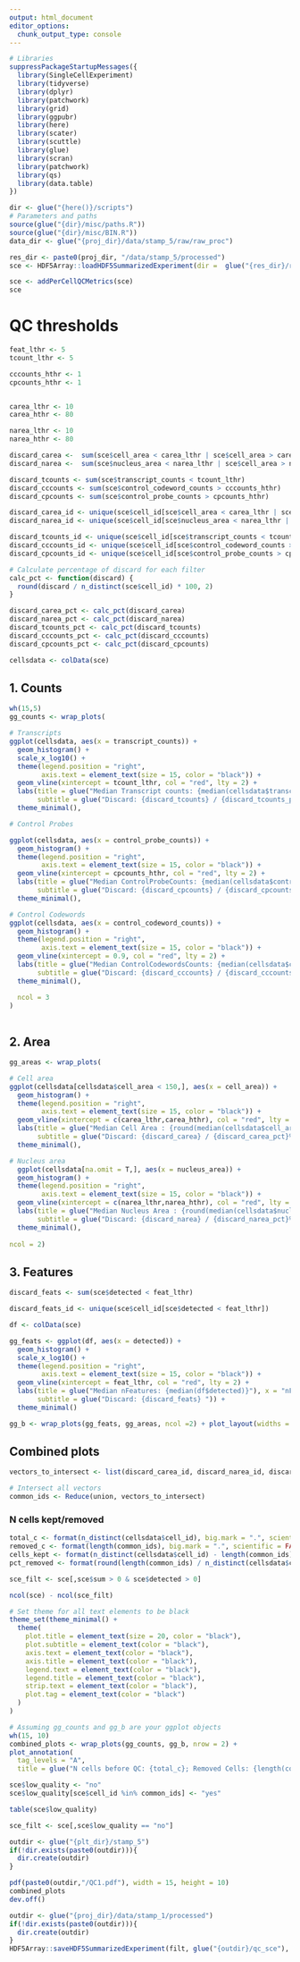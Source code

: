 ```yaml
---
output: html_document
editor_options: 
  chunk_output_type: console
---
```

```r
# Libraries
suppressPackageStartupMessages({
  library(SingleCellExperiment)
  library(tidyverse)
  library(dplyr)
  library(patchwork)
  library(grid)
  library(ggpubr)
  library(here)
  library(scater)
  library(scuttle)
  library(glue)
  library(scran)
  library(patchwork)
  library(qs)
  library(data.table)
})
```

```r
dir <- glue("{here()}/scripts")
# Parameters and paths
source(glue("{dir}/misc/paths.R"))
source(glue("{dir}/misc/BIN.R"))
data_dir <- glue("{proj_dir}/data/stamp_5/raw/raw_proc")

```


```r
res_dir <- paste0(proj_dir, "/data/stamp_5/processed")
sce <- HDF5Array::loadHDF5SummarizedExperiment(dir =  glue("{res_dir}/raw_sce"))
```

```r
sce <- addPerCellQCMetrics(sce)
sce
```

# QC thresholds
```r
feat_lthr <- 5
tcount_lthr <- 5

cccounts_hthr <- 1
cpcounts_hthr <- 1


carea_lthr <- 10
carea_hthr <- 80

narea_lthr <- 10
narea_hthr <- 80
```


```r
discard_carea <-  sum(sce$cell_area < carea_lthr | sce$cell_area > carea_hthr)
discard_narea <-  sum(sce$nucleus_area < narea_lthr | sce$cell_area > narea_hthr, na.rm = T)

discard_tcounts <- sum(sce$transcript_counts < tcount_lthr)
discard_cccounts <- sum(sce$control_codeword_counts > cccounts_hthr)
discard_cpcounts <- sum(sce$control_probe_counts > cpcounts_hthr) 

discard_carea_id <- unique(sce$cell_id[sce$cell_area < carea_lthr | sce$cell_area > carea_hthr])
discard_narea_id <- unique(sce$cell_id[sce$nucleus_area < narea_lthr | sce$cell_area > narea_hthr])

discard_tcounts_id <- unique(sce$cell_id[sce$transcript_counts < tcount_lthr])
discard_cccounts_id <- unique(sce$cell_id[sce$control_codeword_counts > cccounts_hthr])
discard_cpcounts_id <- unique(sce$cell_id[sce$control_probe_counts > cpcounts_hthr])
```


```r
# Calculate percentage of discard for each filter
calc_pct <- function(discard) {
  round(discard / n_distinct(sce$cell_id) * 100, 2)
}

discard_carea_pct <- calc_pct(discard_carea)
discard_narea_pct <- calc_pct(discard_narea)
discard_tcounts_pct <- calc_pct(discard_tcounts)
discard_cccounts_pct <- calc_pct(discard_cccounts)
discard_cpcounts_pct <- calc_pct(discard_cpcounts)
```


```r
cellsdata <- colData(sce)
```


## 1. Counts
```r
wh(15,5)
gg_counts <- wrap_plots(

# Transcripts
ggplot(cellsdata, aes(x = transcript_counts)) + 
  geom_histogram() + 
  scale_x_log10() +
  theme(legend.position = "right",
        axis.text = element_text(size = 15, color = "black")) +
  geom_vline(xintercept = tcount_lthr, col = "red", lty = 2) +
  labs(title = glue("Median Transcript counts: {median(cellsdata$transcript_counts)}"), x = "transcript_counts", y = "nCells",
       subtitle = glue("Discard: {discard_tcounts} / {discard_tcounts_pct}%")) +
  theme_minimal(),

# Control Probes

ggplot(cellsdata, aes(x = control_probe_counts)) + 
  geom_histogram() + 
  theme(legend.position = "right",
        axis.text = element_text(size = 15, color = "black")) +
  geom_vline(xintercept = cpcounts_hthr, col = "red", lty = 2) +
  labs(title = glue("Median ControlProbeCounts: {median(cellsdata$control_probe_counts)}"), x = "control_probe_counts", y = "nCells",
       subtitle = glue("Discard: {discard_cpcounts} / {discard_cpcounts_pct}%")) +
  theme_minimal(),

# Control Codewords
ggplot(cellsdata, aes(x = control_codeword_counts)) + 
  geom_histogram() + 
  theme(legend.position = "right",
        axis.text = element_text(size = 15, color = "black")) +
  geom_vline(xintercept = 0.9, col = "red", lty = 2) +
  labs(title = glue("Median ControlCodewordsCounts: {median(cellsdata$control_codeword_counts)}"), x = "control_codeword_counts", y = "nCells",
       subtitle = glue("Discard: {discard_cccounts} / {discard_cccounts_pct}%")) +
  theme_minimal(),

  ncol = 3
)
  
```

## 2. Area
```r
gg_areas <- wrap_plots(

# Cell area
ggplot(cellsdata[cellsdata$cell_area < 150,], aes(x = cell_area)) + 
  geom_histogram() + 
  theme(legend.position = "right",
        axis.text = element_text(size = 15, color = "black")) +
  geom_vline(xintercept = c(carea_lthr,carea_hthr), col = "red", lty = 2) +
  labs(title = glue("Median Cell Area : {round(median(cellsdata$cell_area),2)}"), x = "cell_area", y = "nCells",
       subtitle = glue("Discard: {discard_carea} / {discard_carea_pct}%")) +
  theme_minimal(),

# Nucleus area
  ggplot(cellsdata[na.omit = T,], aes(x = nucleus_area)) + 
  geom_histogram() + 
  theme(legend.position = "right",
        axis.text = element_text(size = 15, color = "black")) +
  geom_vline(xintercept = c(narea_lthr,narea_hthr), col = "red", lty = 2) +
  labs(title = glue("Median Nucleus Area : {round(median(cellsdata$nucleus_area, na.rm = T),2)}"), x = "nucleus_area", y = "nCells",
       subtitle = glue("Discard: {discard_narea} / {discard_narea_pct}%")) +
  theme_minimal(),
 
ncol = 2)
```

## 3. Features
```r
discard_feats <- sum(sce$detected < feat_lthr) 

discard_feats_id <- unique(sce$cell_id[sce$detected < feat_lthr])
```

```r
df <- colData(sce)
```

```r
gg_feats <- ggplot(df, aes(x = detected)) + 
  geom_histogram() + 
  scale_x_log10() +
  theme(legend.position = "right",
        axis.text = element_text(size = 15, color = "black")) +
  geom_vline(xintercept = feat_lthr, col = "red", lty = 2) +
  labs(title = glue("Median nFeatures: {median(df$detected)}"), x = "nFeatures", y = "nCells",
       subtitle = glue("Discard: {discard_feats} ")) +
  theme_minimal()
```

```r
gg_b <- wrap_plots(gg_feats, gg_areas, ncol =2) + plot_layout(widths = c(1,2))
```


## Combined plots
```r
vectors_to_intersect <- list(discard_carea_id, discard_narea_id, discard_tcounts_id, discard_cccounts_id, discard_cpcounts_id, discard_feats_id)

# Intersect all vectors
common_ids <- Reduce(union, vectors_to_intersect)
```

### N cells kept/removed
```r
total_c <- format(n_distinct(cellsdata$cell_id), big.mark = ".", scientific = FALSE)
removed_c <- format(length(common_ids), big.mark = ".", scientific = FALSE)
cells_kept <- format(n_distinct(cellsdata$cell_id) - length(common_ids), big.mark = ".", scientific = FALSE)
pct_removed <- format(round(length(common_ids) / n_distinct(cellsdata$cell_id) * 100, 2), big.mark = ".", scientific = FALSE)
```


```r
sce_filt <- sce[,sce$sum > 0 & sce$detected > 0]
```


```r
ncol(sce) - ncol(sce_filt)
```


```r
# Set theme for all text elements to be black
theme_set(theme_minimal() +
  theme(
    plot.title = element_text(size = 20, color = "black"),
    plot.subtitle = element_text(color = "black"),
    axis.text = element_text(color = "black"),
    axis.title = element_text(color = "black"),
    legend.text = element_text(color = "black"),
    legend.title = element_text(color = "black"),
    strip.text = element_text(color = "black"),
    plot.tag = element_text(color = "black")
  )
)

# Assuming gg_counts and gg_b are your ggplot objects
wh(15, 10)
combined_plots <- wrap_plots(gg_counts, gg_b, nrow = 2) + 
plot_annotation(
  tag_levels = "A", 
  title = glue("N cells before QC: {total_c}; Removed Cells: {length(common_ids)} / {pct_removed}%; N cells after QC: {cells_kept}"))
```


```r
sce$low_quality <- "no"
sce$low_quality[sce$cell_id %in% common_ids] <- "yes"
```

```r
table(sce$low_quality)
```

```r
sce_filt <- sce[,sce$low_quality == "no"]
```


```r
outdir <- glue("{plt_dir}/stamp_5")
if(!dir.exists(paste0(outdir))){
  dir.create(outdir)
}

pdf(paste0(outdir,"/QC1.pdf"), width = 15, height = 10)
combined_plots
dev.off()
```

```r
outdir <- glue("{proj_dir}/data/stamp_1/processed")
if(!dir.exists(paste0(outdir))){
  dir.create(outdir)
}
HDF5Array::saveHDF5SummarizedExperiment(filt, glue("{outdir}/qc_sce"), replace = T)
```
